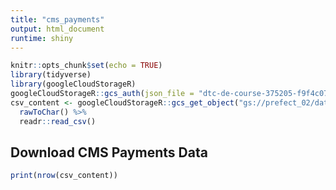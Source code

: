 ```yaml
---
title: "cms_payments"
output: html_document
runtime: shiny
---
```


```r
knitr::opts_chunk$set(echo = TRUE)
library(tidyverse)
library(googleCloudStorageR)
googleCloudStorageR::gcs_auth(json_file = "dtc-de-course-375205-f9f4c07d3b0b.json")
csv_content <- googleCloudStorageR::gcs_get_object("gs://prefect_02/data/payments/agg_mfc_gpo_monthly.csv") %>%
  rawToChar() %>%
  readr::read_csv()
```

## Download CMS Payments Data

```r
print(nrow(csv_content))
```
